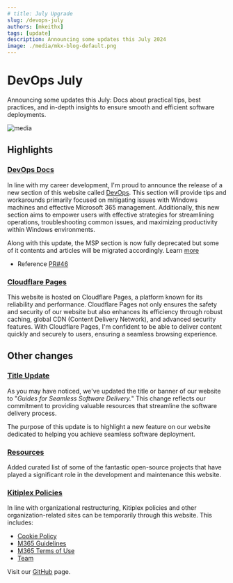 ```yaml
---
# title: July Upgrade
slug: /devops-july
authors: [mkeithx]
tags: [update]
description: Announcing some updates this July 2024
image: ./media/mkx-blog-default.png
---
```



# DevOps July

Announcing some updates this July: Docs about practical tips, best practices, and in-depth insights to ensure smooth and efficient software deployments.

![media](./media/mkx-blog-default.png)

<!-- truncate -->

## Highlights

### [DevOps Docs](/docs/devops)
In line with my career development, I'm proud to announce the release of a new section of this website called [DevOps](/docs/devops). This section will provide tips and workarounds primarily focused on mitigating issues with Windows machines and effective Microsoft 365 management. Additionally, this new section aims to empower users with effective strategies for streamlining operations, troubleshooting common issues, and maximizing productivity within Windows environments. 

Along with this update, the MSP section is now fully deprecated but some of it contents and articles will be migrated accordingly. Learn [more](./mid-year-upgrades-2024#deprecation-of-msp-docs-project)

- Reference [PR#46](https://github.com/mkeithX/mkeithx.github.io/pull/46)


### [Cloudflare Pages](https://developers.cloudflare.com/pages)
This website is hosted on Cloudflare Pages, a platform known for its reliability and performance. Cloudflare Pages not only ensures the safety and security of our website but also enhances its efficiency through robust caching, global CDN (Content Delivery Network), and advanced security features. With Cloudflare Pages, I'm confident to be able to deliver content quickly and securely to users, ensuring a seamless browsing experience.


<!-- ### Kitiplex Policies -->



## Other changes

### [Title Update](/)

As you may have noticed, we've updated the title or banner of our website to "_Guides for Seamless Software Delivery._" This change reflects our commitment to providing valuable resources that streamline the software delivery process.

The purpose of this update is to highlight a new feature on our website dedicated to helping you achieve seamless software deployment.


### [Resources](/community)
Added curated list of some of the fantastic open-source projects that have played a significant role in the development and maintenance this website.


### [Kitiplex Policies](/community/kitiplex)
In line with organizational restructuring, Kitiplex policies and other organization-related sites can be temporarily through this website. This includes:

- [Cookie Policy](/community/kitiplex/cookie-policy)
- [M365 Guidelines](/community/kitiplex/m365-guidelines)
- [M365 Terms of Use](/community/kitiplex/m365-terms-of-use)
- [Team](/community/kitiplex/team)

Visit our [GitHub](https://github.com/kitiplex) page.